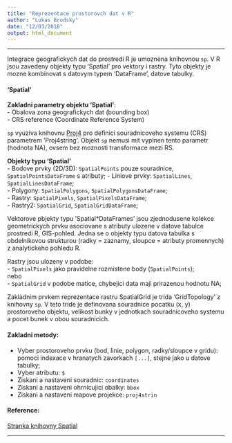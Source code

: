 ```yaml
---
title: "Reprezentace prostorovch dat v R"
author: "Lukas Brodsky"
date: "12/03/2018"
output: html_document
---
```

---------------------------------------------------------

Integrace geografickych dat do prostredi R je umoznena knihovnou `sp`. V R jsou zavedeny objekty typu 'Spatial' pro vektory i rastry. Tyto objekty je mozne kombinovat s datovym typem 'DataFrame', datove tabulky.  


#### 'Spatial'  
**Zakladni parametry objektu 'Spatial'**:  
- Obalova zona geografickych dat (bounding box)  
- CRS reference (Coordinate Reference System)  

`sp` vyuziva knihovnu [Proj4](http://proj4.org/) pro definici souradnicoveho systemu (CRS) parametrem 'Proj4string'. Objekt `sp` nemusi mit vyplnen tento parametr (hodnota NA), ovsem bez moznosti transformace mezi RS.  

  
**Objekty typu 'Spatial'**  
- Bodove prvky (2D/3D): `SpatialPoints` pouze souradnice, `SpatialPointsDataFrame` s atributy;
- Liniove prvky: `SpatialLines`, `SpatialLinesDataFrame`;  
- Polygony: `SpatialPolygons`, `SpatialPolygonsDataFrame`;  
- Rastry: `SpatialPixels`, `SpatialPixelsDataFrame`;  
- Rastry2: `SpatialGrid`, `SpatialGridDataFrame`;

Vektorove pbjekty typu 'Spatial*DataFrames' jsou zjednodusene kolekce geometrickych prvku asociovane s atributy ulozene v datove tabulce prostredi R, GIS-pohled. Jedna se o objekty typu datova tabulka s obdelnikovou strukturou (radky = zaznamy, sloupce = atributy promennych) z analytickeho pohledu R. 

Rastry jsou ulozeny v podobe:  
- `SpatialPixels` jako pravidelne rozmistene body (`SpatialPoints`);  
nebo  
- `SpatialGrid` v podobe matice, chybejici data maji prirazenou hodnotu NA;  

Zakladnim prvkem reprezentace rastru SpatialGrid je trida 'GridTopology' z knihovny `sp`. V teto tride je definovana souradnice pocatku (x, y) prostoroveho objektu, velikost bunky v jednotkach souradnicoveho systemu a pocet bunek v obou souradnicich.  

#### Zakladni metody: 
- Vyber prostoroveho prvku (bod, linie, polygon, radky/sloupce v gridu): pomoci indexace v hranatych zavorkach `[...]`, stejne jako u datove tabulky;  
- Vyber atributu: `$` 
- Ziskani a nastaveni souradnic: `coordinates`
- Ziskani a nastaveni ohrnicujici obalky: `bbox`
- Ziskani a nastaveni mapove projekce: `proj4strin`


#### Reference:  
[Stranka knihovny Spatial](https://cran.r-project.org/web/views/Spatial.html)   

---------------------------------------------------------
